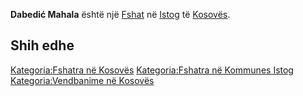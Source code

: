 {{Fshat në Kosovës
 | Emri                = Dabedić Mahala
| srp_N_name = Dabedić Mahala
| srp_N_FULL_NAME_RO = Dabedić Mahala
| srp_N_FULL_NAME_ND_RO = Dabedic Mahala
| srp_N_SORT_NAME_RG = DABEDICMAHALA
| srp_N_FULL_NAME_RG = Dabedić Mahala
| srp_N_FULL_NAME_ND_RG = Dabedic Mahala

 | Emri (Rasa dhanore) = 
 | Figura              = 
 | Shteti              = Kosovo
 | Komuna              = Istog
 | Kodi postar         = 
 | Sipërfaqja          = 

 | Popullsia           = 

 | Regj. i popullsisë  = 
 | Dend. e popullsisë  = 
 | Faqja zyrtare       = 
 <!--- Koordinatat ----> 
 | Gjerësia            = 42.276667
 | Gjatësia            = 21.515
 | Lartësia            = 
}}
'''Dabedić Mahala''' është një [[Fshat]] në [[Istog]] të [[Kosovës]].

<!-- == Gjeografia == -->
<!-- == Historia == -->
<!-- == Demografia == -->
== Shih edhe ==
{{Komuna Istog}}
{{Kosovo-Administrata-Cung}}

[[Kategoria:Fshatra në Kosovës]]
[[Kategoria:Fshatra në Kommunes Istog]]
[[Kategoria:Vendbanime në Kosovës]]